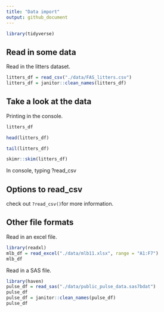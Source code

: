 ```yaml
---
title: "Data import"
output: github_document
---
```

```r
library(tidyverse)
```

## Read in some data

Read in the litters dataset.

```r
litters_df = read_csv("./data/FAS_litters.csv")
litters_df = janitor::clean_names(litters_df)
```

## Take a look at the data

Printing in the console.

```r
litters_df
```

```r
head(litters_df)
```

```r
tail(litters_df)
```

```r
skimr::skim(litters_df)
```


In console, typing ?read_csv

## Options to read_csv

check out `?read_csv()`for more information.

## Other file formats

Read in an excel file. 

```r
library(readxl)
mlb_df = read_excel("./data/mlb11.xlsx", range = "A1:F7")
mlb_df
```


Read in a SAS file.

```r
library(haven)
pulse_df = read_sas("./data/public_pulse_data.sas7bdat")
pulse_df
pulse_df = janitor::clean_names(pulse_df)
pulse_df
```





